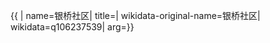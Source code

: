 {{ {{{1|PRC admin/showdata}}}|
name=银桥社区|
title=|
wikidata-original-name=银桥社区|
wikidata=q106237539|
arg={{{arg|}}}}}